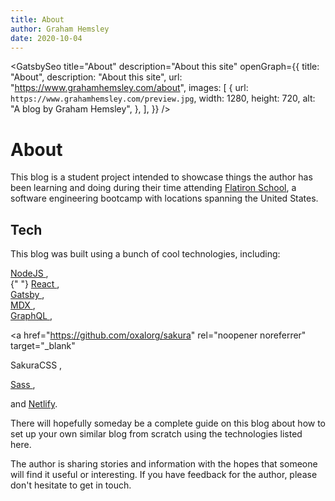 ```yaml
---
title: About
author: Graham Hemsley
date: 2020-10-04
---
```



<GatsbySeo
  title="About"
  description="About this site"
  openGraph={{
    title: "About",
    description: "About this site",
    url: "https://www.grahamhemsley.com/about",
    images: [
      {
        url: `https://www.grahamhemsley.com/preview.jpg`,
        width: 1280,
        height: 720,
        alt: "A blog by Graham Hemsley",
      },
    ],
  }}
/>

<h1 className="page-header">About</h1>
<div className='blog-post'>
<div className='blog-post-content'>


This blog is a student project intended to showcase things the author has been learning and doing during their
time attending <a href='https://flatironschool.com/' rel="noopener noreferrer" target="_blank">Flatiron School</a>, a software engineering bootcamp with locations spanning the United States.

## Tech

This blog was built using a bunch of cool technologies, including:

<a href="https://nodejs.org/" rel="noopener noreferrer" target="_blank">
  NodeJS
</a>
,<br />{" "}

<a href="https://reactjs.org/" rel="noopener noreferrer" target="_blank">
  React
</a>
,<br />

<a href="https://gatsbyjs.com/" rel="noopener noreferrer" target="_blank">
  Gatsby
</a>
,<br />

<a href="https://mdxjs.com/" rel="noopener noreferrer" target="_blank">
  MDX
</a>
,<br />

<a href="https://graphql.org/" rel="noopener noreferrer" target="_blank">
  GraphQL
</a>
,<br />

<a
  href="https://github.com/oxalorg/sakura"
  rel="noopener noreferrer"
  target="_blank"
>
  SakuraCSS
</a>
,<br />

<a href="https://sass-lang.com" rel="noopener noreferrer" target="_blank">
  Sass
</a>
,<br />

and <a href='https://www.netlify.com/' rel="noopener noreferrer" target="_blank">Netlify</a>.

There will hopefully someday be a complete guide on this blog about how to set up your own similar blog from scratch using the technologies listed here.

The author is sharing stories and information with the hopes that someone will find it useful or interesting. If you have feedback for the author, please don't hesitate to get in touch.

</div>
</div>
